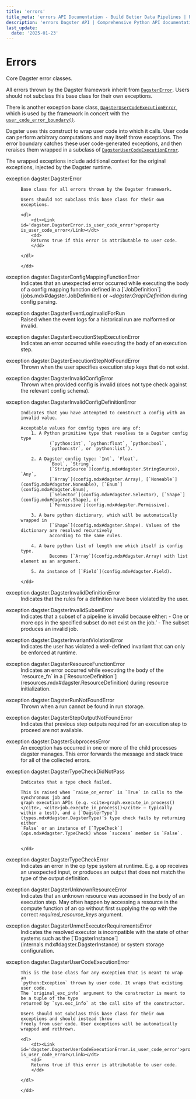 ```yaml
---
title: 'errors'
title_meta: 'errors API Documentation - Build Better Data Pipelines | Python Reference Documentation for Dagster'
description: 'errors Dagster API | Comprehensive Python API documentation for Dagster, the data orchestration platform. Learn how to build, test, and maintain data pipelines with our detailed guides and examples.'
last_update:
  date: '2025-01-23'
---
```


<div class="section" id="module-dagster._core.errors"> <Link id="errors"></Link>

# Errors

Core Dagster error classes.

All errors thrown by the Dagster framework inherit from [`DagsterError`](#dagster.DagsterError). Users
should not subclass this base class for their own exceptions.

There is another exception base class, [`DagsterUserCodeExecutionError`](#dagster.DagsterUserCodeExecutionError), which is
used by the framework in concert with the [`user_code_error_boundary()`](internals.mdx#dagster._core.errors.user_code_error_boundary).

Dagster uses this construct to wrap user code into which it calls. User code can perform arbitrary
computations and may itself throw exceptions. The error boundary catches these user code-generated
exceptions, and then reraises them wrapped in a subclass of
[`DagsterUserCodeExecutionError`](#dagster.DagsterUserCodeExecutionError).

The wrapped exceptions include additional context for the original exceptions, injected by the
Dagster runtime.

<dl>
    <dt><Link id='dagster.DagsterError'>exception dagster.DagsterError</Link></dt>
    <dd>

    Base class for all errors thrown by the Dagster framework.

    Users should not subclass this base class for their own exceptions.

    <dl>
        <dt><Link id='dagster.DagsterError.is_user_code_error'>property is_user_code_error</Link></dt>
        <dd>
        Returns true if this error is attributable to user code.
        </dd>

    </dl>

    </dd>

</dl>
<dl>
    <dt><Link id='dagster.DagsterConfigMappingFunctionError'>exception dagster.DagsterConfigMappingFunctionError</Link></dt>
    <dd>
    Indicates that an unexpected error occurred while executing the body of a config mapping
    function defined in a [`JobDefinition`](jobs.mdx#dagster.JobDefinition) or <cite>~dagster.GraphDefinition</cite> during
    config parsing.
    </dd>

</dl>
<dl>
    <dt><Link id='dagster.DagsterEventLogInvalidForRun'>exception dagster.DagsterEventLogInvalidForRun</Link></dt>
    <dd>
    Raised when the event logs for a historical run are malformed or invalid.
    </dd>

</dl>
<dl>
    <dt><Link id='dagster.DagsterExecutionStepExecutionError'>exception dagster.DagsterExecutionStepExecutionError</Link></dt>
    <dd>
    Indicates an error occurred while executing the body of an execution step.
    </dd>

</dl>
<dl>
    <dt><Link id='dagster.DagsterExecutionStepNotFoundError'>exception dagster.DagsterExecutionStepNotFoundError</Link></dt>
    <dd>
    Thrown when the user specifies execution step keys that do not exist.
    </dd>

</dl>
<dl>
    <dt><Link id='dagster.DagsterInvalidConfigError'>exception dagster.DagsterInvalidConfigError</Link></dt>
    <dd>
    Thrown when provided config is invalid (does not type check against the relevant config
    schema).
    </dd>

</dl>
<dl>
    <dt><Link id='dagster.DagsterInvalidConfigDefinitionError'>exception dagster.DagsterInvalidConfigDefinitionError</Link></dt>
    <dd>

    Indicates that you have attempted to construct a config with an invalid value.

    Acceptable values for config types are any of:
        1. A Python primitive type that resolves to a Dagster config type
               (`python:int`, `python:float`, `python:bool`,
               `python:str`, or `python:list`).

        2. A Dagster config type: `Int`, `Float`,
               `Bool`, `String`,
               [`StringSource`](config.mdx#dagster.StringSource), `Any`,
               [`Array`](config.mdx#dagster.Array), [`Noneable`](config.mdx#dagster.Noneable), [`Enum`](config.mdx#dagster.Enum),
               [`Selector`](config.mdx#dagster.Selector), [`Shape`](config.mdx#dagster.Shape), or
               [`Permissive`](config.mdx#dagster.Permissive).

        3. A bare python dictionary, which will be automatically wrapped in
               [`Shape`](config.mdx#dagster.Shape). Values of the dictionary are resolved recursively
               according to the same rules.

        4. A bare python list of length one which itself is config type.
               Becomes [`Array`](config.mdx#dagster.Array) with list element as an argument.

        5. An instance of [`Field`](config.mdx#dagster.Field).

    </dd>

</dl>
<dl>
    <dt><Link id='dagster.DagsterInvalidDefinitionError'>exception dagster.DagsterInvalidDefinitionError</Link></dt>
    <dd>
    Indicates that the rules for a definition have been violated by the user.
    </dd>

</dl>
<dl>
    <dt><Link id='dagster.DagsterInvalidSubsetError'>exception dagster.DagsterInvalidSubsetError</Link></dt>
    <dd>
    Indicates that a subset of a pipeline is invalid because either:
    - One or more ops in the specified subset do not exist on the job.’
    - The subset produces an invalid job.
    </dd>

</dl>
<dl>
    <dt><Link id='dagster.DagsterInvariantViolationError'>exception dagster.DagsterInvariantViolationError</Link></dt>
    <dd>
    Indicates the user has violated a well-defined invariant that can only be enforced
    at runtime.
    </dd>

</dl>
<dl>
    <dt><Link id='dagster.DagsterResourceFunctionError'>exception dagster.DagsterResourceFunctionError</Link></dt>
    <dd>
    Indicates an error occurred while executing the body of the `resource_fn` in a
    [`ResourceDefinition`](resources.mdx#dagster.ResourceDefinition) during resource initialization.
    </dd>

</dl>
<dl>
    <dt><Link id='dagster.DagsterRunNotFoundError'>exception dagster.DagsterRunNotFoundError</Link></dt>
    <dd>
    Thrown when a run cannot be found in run storage.
    </dd>

</dl>
<dl>
    <dt><Link id='dagster.DagsterStepOutputNotFoundError'>exception dagster.DagsterStepOutputNotFoundError</Link></dt>
    <dd>
    Indicates that previous step outputs required for an execution step to proceed are not
    available.
    </dd>

</dl>
<dl>
    <dt><Link id='dagster.DagsterSubprocessError'>exception dagster.DagsterSubprocessError</Link></dt>
    <dd>
    An exception has occurred in one or more of the child processes dagster manages.
    This error forwards the message and stack trace for all of the collected errors.
    </dd>

</dl>
<dl>
    <dt><Link id='dagster.DagsterTypeCheckDidNotPass'>exception dagster.DagsterTypeCheckDidNotPass</Link></dt>
    <dd>

    Indicates that a type check failed.

    This is raised when `raise_on_error` is `True` in calls to the synchronous job and
    graph execution APIs (e.g. <cite>graph.execute_in_process()</cite>, <cite>job.execute_in_process()</cite> – typically
    within a test), and a [`DagsterType`](types.mdx#dagster.DagsterType)’s type check fails by returning either
    `False` or an instance of [`TypeCheck`](ops.mdx#dagster.TypeCheck) whose `success` member is `False`.


    </dd>

</dl>
<dl>
    <dt><Link id='dagster.DagsterTypeCheckError'>exception dagster.DagsterTypeCheckError</Link></dt>
    <dd>
    Indicates an error in the op type system at runtime. E.g. a op receives an
    unexpected input, or produces an output that does not match the type of the output definition.
    </dd>

</dl>
<dl>
    <dt><Link id='dagster.DagsterUnknownResourceError'>exception dagster.DagsterUnknownResourceError</Link></dt>
    <dd>
    Indicates that an unknown resource was accessed in the body of an execution step. May often
    happen by accessing a resource in the compute function of an op without first supplying the
    op with the correct <cite>required_resource_keys</cite> argument.
    </dd>

</dl>
<dl>
    <dt><Link id='dagster.DagsterUnmetExecutorRequirementsError'>exception dagster.DagsterUnmetExecutorRequirementsError</Link></dt>
    <dd>
    Indicates the resolved executor is incompatible with the state of other systems
    such as the [`DagsterInstance`](internals.mdx#dagster.DagsterInstance) or system storage configuration.
    </dd>

</dl>
<dl>
    <dt><Link id='dagster.DagsterUserCodeExecutionError'>exception dagster.DagsterUserCodeExecutionError</Link></dt>
    <dd>

    This is the base class for any exception that is meant to wrap an
    `python:Exception` thrown by user code. It wraps that existing user code.
    The `original_exc_info` argument to the constructor is meant to be a tuple of the type
    returned by `sys.exc_info` at the call site of the constructor.

    Users should not subclass this base class for their own exceptions and should instead throw
    freely from user code. User exceptions will be automatically wrapped and rethrown.

    <dl>
        <dt><Link id='dagster.DagsterUserCodeExecutionError.is_user_code_error'>property is_user_code_error</Link></dt>
        <dd>
        Returns true if this error is attributable to user code.
        </dd>

    </dl>

    </dd>

</dl>
</div>

